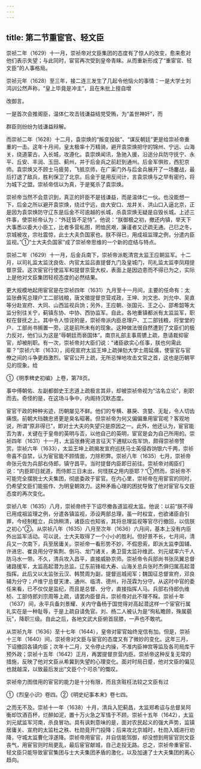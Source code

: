 ```yaml
---
---
---
```

title: 第二节重宦官、轻文臣
---



崇祯二年（1629）十一月，崇祯帝对文臣集团的态度有了惊人的改变，愈来愈对他们表示失望；与此同时，宦官再次受到皇帝青睐。从而重新形成了“重宦官、轻文臣”的人事格局。

崇祯元年（1628）至三年，接二连三发生了几起令他恼火的事情：一是大学士刘鸿训公然声称，“皇上毕竟是冲主”，且在朱批上擅自增

改御言。

一是首次会推阁臣，温体仁攻击钱谦益结党受贿，为“盖世神奸”，而

群臣则纷纷为钱谦益辩解。

而崇祯二年（1628）十二月，袁崇焕的“叛变投敌”、“谋反朝廷”更是给崇祯帝重重的一击。这年十月间，皇太极率十万精骑，避开袁崇焕把守的锦州、宁远、山海关，绕道蒙古，入长城，攻遵化。袁崇焕闻讯，急驰入援，沿途分兵防守抚宁、永平、丘安、丰润、玉田、蓟州，并于后金兵之前赶到通州。后金军惧败，西犯京师。袁崇焕又不顾士马疲劳，飞抵京师，在广渠门外与后金兵展开了一场鏖战，最后打退了敌兵，胜利保卫了北京。后金于是用反间计，言袁崇焕与之早有密约，将为城下之盟。崇祯帝信以为真，于是冤杀了袁崇焕。

崇祯帝当然不会意识到，真正的奸臣不是钱谦益，而是温体仁一伙。也没能想一下，后金之所以避开袁崇焕，绕过宁远，由大安口、龙井关、洪山口入逼北京，正是因为袁崇焕防守辽东是后金不可逾越的长城，杀袁崇焕无疑是自毁长城。上述三件事，使崇祯帝认为：“外廷皆不足恃”。他说：“朕御极之初，撤还内镇，举天下大事悉以委大小臣工，比者多营私图，罔恤民艰，廉谨者又迂疏无通。己巳之冬，京城被攻，宗社震惊，此士大夫负国家也。朕不得已，用成祖监理之例，分遣内臣监视。”①“士大夫负国家”成了崇祯帝思维的一个新的症结与特点。

崇祯二年（1629）十一月，后金兵南下，崇祯帝派乾清宫太监王应朝监军。十二月，以司礼监太监沈良佐、内官太监吕直提督九门及皇城门，司礼监太监李凤翔提督京营。这次宦官行使监军和提督京营大权，表面上是因边患而不得已为之，实际上是他对文臣集团轻视态度的必然结果。

更大规模地起用宦官是在崇祯四年（1631）九月至十一月间，主要的任命有：太监张彝宪总理户工二部钱粮，唐文徵提督京营戎政，王坤、刘文忠、刘允中、吴直等分赴宣府、大同、山西监视兵饷；另外，王应朝、张国元、王之心、邵希韶等太监分别往关宁，蓟镇东协、中协、西协监军。自此，各地重镇都派有太监监军，职权在督抚之上。其中令人惊诧的是，崇祯帝派内臣总理户、工二部钱粮，将堂堂的户、工部尚书搁置一旁。这是前所未有的现象。这种做法很自然遭到了文臣们的极力反对，他们认为这是“辱朝廷而亵国体”。南京礼部主事周镳上疏，恳请裁抑宦官，却被削职。有一次，崇祯帝对大臣们说：“诸臣欲实心任事，朕也何需此辈？”崇祯六年（1633），阅视宣府太监王坤上疏弹劾大学士周延儒，使宦官与官僚之间的斗争更趋激烈。宦官公开上疏，无所忌惮地攻击文官之首，这也是历朝罕见的现象。给

①《明季稗史初编》上卷，第78页。

事中傅朝佑、左副都御史王志道上疏极言其非，却被崇祯帝视为“沽名立论”，削职而去。奇怪的是，在这场斗争中，内阁持沉默态度。

宦官干政的种种劣迹，历朝屡见不鲜。他们的专横、暴戾、贪婪、无耻，令人切齿痛恨。前朝大珰魏忠贤更是臭名昭著。但崇祯帝为何又偏偏重用宦官呢？客观地说，所谓“原非得已”，即对士大夫的失望只是原因之一。此外，他还认为，宦官能否为害，关键在于皇帝的英明与否，以他自己的英明，宦官是会为自己所用的。崇祯四年（1631）十一月，太监张彝宪进言征天下逋赋以佐军饷，颇得崇祯帝赞赏。崇祯六年（1633），太监王坤上疏揭发宣府巡抚马士英侵吞饷银六千两，崇祯帝喜不自禁，认为宦官能不顾情面，力除积弊。崇祯八年（1635）七月，崇祯帝命张元佐为兵部右侍郎，镇守昌平。当时提督内臣即日前往。崇祯帝对阁臣们说：“内臣即日就道，而侍郎三日未出，何怪朕之用内臣耶？”①然而，崇祯帝不可能完全摆脱士大夫集团，彻底委政于宦官。在内心里，崇祯帝在用宦官的同时，仍希望文臣们能振作、为明皇朝效力。这种矛盾心理的困扰导致了他对宦官与文臣态度的再次变化。

崇祯八年（1635）八月，崇祯帝终于下诏尽撤各道监视太监。他说：以前“朕不得已用成祖监理之例，分遣各镇监视，添设两部总理，虽一时权宜，也欲诸臣自引罪，今经制粗立，兵饷稍清，诸臣应也知省，其将总理监视等官尽行撤回，以信朕之初心”②。从崇祯八年（1635）八月至次年（1636）六月间，基本上没有内臣外出监军活动。可以说，士大夫取得了一个小小的胜利。但好景不长，七月间，清兵又一次南下，兵至居庸关。崇祯帝一看形势不妙，不假思索，即派太监李国辅、许进忠、崔良用分守紫荆、倒马、龙门诸关，勇卫营太监孙维武、刘元斌率六千人防马水一带。不久，清兵攻入昌平，直接威胁京师。崇祯帝令兵部尚书张凤翼总督诸路援军，太监高起潜为总监。辽东前锋祖大寿、山海关总兵张时杰俱归属高起潜指挥。此后又以太监张云汉、韩赞周为副，提督巡城阅军；魏国征总督宣府，邓良辅为分守；卢维宁总督天津、通州、临清、德州，孙茂霖为分守。从这时中官的委任来看，已不仅仅是监纪，而且是总督、分守，直接指挥人马。兵部右侍郎仇维桢、工部侍郎刘宗周等上疏，请罢内臣督兵，崇祯帝对此不理不睬。崇祯十年（1637）间，永平兵备刘景耀、关内守备杨于国觉得对高起潜这样一个宦官行属礼实在是一种耻辱，于是上疏自请免官。刘、杨二人被认为是“徇私瞻顾，殊属藐玩”，降职三级。自此之后，各地文武大臣俯首屈膝，一声也不敢吭。

从崇祯九年（1636）至十七年（1644），皇帝对宦官始终宠信有加。但是，崇祯十三年（1640）间，崇祯帝对文臣与宦官的态度又有了微妙的变化。这年三月，下诏撤回各镇内臣；次年十二月，又令停止内操，不准内臣神宫等监及各司局库干预外政；崇祯十五年（1642）正月，再罢提督京营内臣。崇祯帝这种反复无常的措施，反映了他对文臣从希冀到失望的心理变化。面对时局日蹙，他对文臣的偏见也就越深，以致最后发出“文臣个个可杀”的慨叹。

崇祯帝力图借用的宦官的能力是十分有限，而且贪赃枉法较之文臣有过

①《烈皇小识》卷四。②《明史纪事本末》卷七四。

之而无不及。崇祯十一年（1638）十月，清兵入犯蓟昌，太监郑希诏与总督吴阿衡却饮酒百杯，烂醉如泥，置十万火急之军情于不顾。崇祯十五年（1642），太监刘元斌监军河南，杀良冒功。具有讽刺意味的是，面对农民起义的强大声势，监镇居庸关、宣府的太监杜之秩、杜勋竟开门投降；后来攻北京城时，杜勋入城进行劝降，守城太监曹化淳遂降。崇祯帝用宦官，并自信能驾御，却没想到用宦官则文臣丧气，用宦官则时局更乱，最后宦官献城，自己走投无路。总之，崇祯帝重宦官、轻文臣只能导致宦官集团与士大夫集团矛盾的激化，以及加速了士大夫集团的离心趋向。